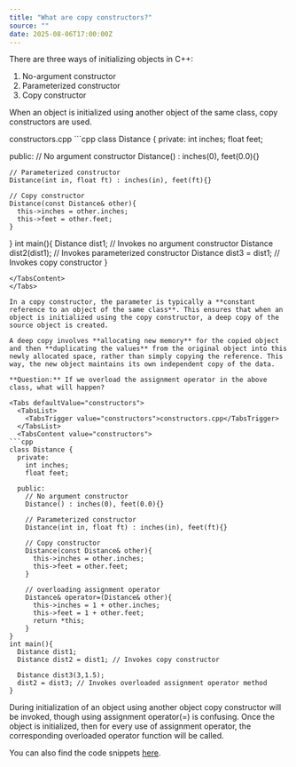 ```yaml
---
title: "What are copy constructors?"
source: ""
date: 2025-08-06T17:00:00Z
---
```


There are three ways of initializing objects in C++:
1. No-argument constructor
2. Parameterized constructor
3. Copy constructor

When an object is initialized using another object of the same class, copy constructors are used.

<Tabs defaultValue="constructors">
  <TabsList>
    <TabsTrigger value="constructors">constructors.cpp</TabsTrigger>
  </TabsList>
  <TabsContent value="constructors">
```cpp
class Distance {
  private:
    int inches;
    float feet;

  public:
    // No argument constructor
    Distance() : inches(0), feet(0.0){}

    // Parameterized constructor
    Distance(int in, float ft) : inches(in), feet(ft){}

    // Copy constructor
    Distance(const Distance& other){
      this->inches = other.inches;
      this->feet = other.feet;
    }
}
int main(){
  Distance dist1; // Invokes no argument constructor
  Distance dist2(dist1); // Invokes parameterized constructor
  Distance dist3 = dist1; // Invokes copy constructor
}
```
</TabsContent>
</Tabs>

In a copy constructor, the parameter is typically a **constant reference to an object of the same class**. This ensures that when an object is initialized using the copy constructor, a deep copy of the source object is created.

A deep copy involves **allocating new memory** for the copied object and then **duplicating the values** from the original object into this newly allocated space, rather than simply copying the reference. This way, the new object maintains its own independent copy of the data.

**Question:** If we overload the assignment operator in the above class, what will happen?

<Tabs defaultValue="constructors">
  <TabsList>
    <TabsTrigger value="constructors">constructors.cpp</TabsTrigger>
  </TabsList>
  <TabsContent value="constructors">
```cpp
class Distance {
  private:
    int inches;
    float feet;

  public:
    // No argument constructor
    Distance() : inches(0), feet(0.0){}

    // Parameterized constructor
    Distance(int in, float ft) : inches(in), feet(ft){}

    // Copy constructor
    Distance(const Distance& other){
      this->inches = other.inches;
      this->feet = other.feet;
    }

    // overloading assignment operator
    Distance& operator=(Distance& other){
      this->inches = 1 + other.inches;
      this->feet = 1 + other.feet;
      return *this;
    }
}
int main(){
  Distance dist1;
  Distance dist2 = dist1; // Invokes copy constructor
  
  Distance dist3(3,1.5);
  dist2 = dist3; // Invokes overloaded assignment operator method
}
```
</TabsContent>
</Tabs>

During initialization of an object using another object copy constructor will be invoked, though using assignment operator(=) is confusing. Once the object is initialized, then for every
use of assignment operator, the corresponding overloaded operator  function will be called.

You can also find the code snippets [here](https://github.com/MahendraDani/programming/blob/main/oops/copy-constructor.cpp).